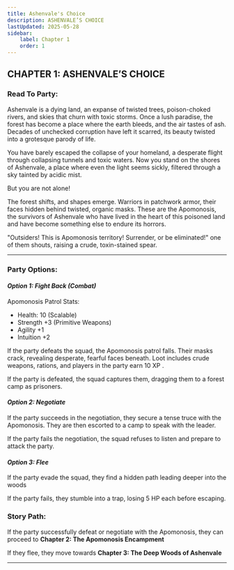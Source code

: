 ```yaml
---
title: Ashenvale's Choice
description: ASHENVALE’S CHOICE
lastUpdated: 2025-05-28
sidebar:
    label: Chapter 1
    order: 1
---
```


## CHAPTER 1: ASHENVALE’S CHOICE

### Read To Party:

Ashenvale is a dying land, an expanse of twisted trees, poison-choked rivers, and skies that churn with toxic storms. Once a lush paradise, the forest has become a place where the earth bleeds, and the air tastes of ash. Decades of unchecked corruption have left it scarred, its beauty twisted into a grotesque parody of life.

You have barely escaped the collapse of your homeland, a desperate flight through collapsing tunnels and toxic waters. Now you stand on the shores of Ashenvale, a place where even the light seems sickly, filtered through a sky tainted by acidic mist.

But you are not alone!

The forest shifts, and shapes emerge. Warriors in patchwork armor, their faces hidden behind twisted, organic masks. These are the Apomonosis, the survivors of Ashenvale who have lived in the heart of this poisoned land and have become something else to endure its horrors.

"Outsiders! This is Apomonosis territory! Surrender, or be eliminated!" one of them shouts, raising a crude, toxin-stained spear.

---

### Party Options:

#### _Option 1: Fight Back (Combat)_

Apomonosis Patrol Stats:

-   Health: 10 (Scalable)
-   Strength +3 (Primitive Weapons)
-   Agility +1
-   Intuition +2

If the party defeats the squad, the Apomonosis patrol falls. Their masks crack, revealing desperate, fearful faces beneath. Loot includes crude weapons, rations, and players in the party earn 10 XP .

If the party is defeated, the squad captures them, dragging them to a forest camp as prisoners.

#### _Option 2: Negotiate_

If the party succeeds in the negotiation, they secure a tense truce with the Apomonosis. They are then escorted to a camp to speak with the leader.

If the party fails the negotiation, the squad refuses to listen and prepare to attack the party.

#### _Option 3: Flee_

If the party evade the squad, they find a hidden path leading deeper into the woods

If the party fails, they stumble into a trap, losing 5 HP each before escaping.

### Story Path:

If the party successfully defeat or negotiate with the Apomonosis, they can proceed to **Chapter 2: The Apomonosis Encampment**

If they flee, they move towards **Chapter 3: The Deep Woods of Ashenvale**

---
